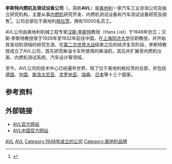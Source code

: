 {{Infobox company
| name                = 李斯特内燃机及测试设备公司
| name_en             = Anstalt für Verbrennungskraftmaschinen List
| logo                = [[File:AVLLogo.png|File:AVLLogo.png]]
| caption             = 
| type                = 股份公司（GmbH）
| traded_as           = 
| predecessor         = 
| successor           = 
| foundation          = 1948年
| founder             = [[汉斯·李斯特|汉斯·李斯特]]
| location            = {{AUT}}[[格拉茨|格拉茨]]
| locations           = 
| area_served         = 全球
| key_people          = 
| industry            = 内燃机
| products            = 
| services            = 
| revenue             = 
| operating_income    = 
| net_income          = 
| aum                 = <!-- Only used with financial services companies -->
| assets              = 
| equity              = 
| owner               = 
| num_employees       = 
| parent              = 
| divisions           = 
| subsid              = 
| homepage            = https://www.avl.com/
| slogan              = 
| capital             = 
| market_value        = 
| P/E ratio           = 
| earnings per share  = 
| Net asset value     = 
| accounting_period   = 
| major_shareholder   = 
| footnotes           = 
}}
'''李斯特内燃机及测试设备公司'''（{{lang-de|Anstalt für Verbrennungskraftmaschinen List}}，简称'''AVL'''）是[[奥地利|奥地利]]一家汽车工业咨询公司及独立研究机构，主要从事[[内燃机|内燃机]]研究开发、内燃机测试设备和汽车测试设备研究及销售<ref>{{Cite web |url=http://www.avlchina.com/news/detail1.asp?ProductID=115 |title=AVL：同行会到中国来 |accessdate=2012-02-10 |publisher=AVL 中国 |date= }}{{dead link|date=2018年3月 |bot=InternetArchiveBot |fix-attempted=yes }}</ref>。公司总部位于奥地利[[格拉茨|格拉茨]]，拥有10000名员工。

AVL公司由奥地利机械工程专家[[汉斯·李斯特|汉斯·李斯特]]教授（Hans List）于1948年创立；汉斯·李斯特教授曾于1926年至1932年前往中国，在[[上海|上海]][[同济大学|同济大学]]任职教授，并开始其发动机领域的研究生涯。在[[第二次世界大战|第二次世界大战]]结束之后的经济复苏阶段，李斯特教授成立了AVL公司，首先研究柴油卡车所使用的柴油机，其后并扩展至内燃机仪表、内燃机测试系统、汽车设计等领域。

至今，AVL公司的技术中心已经遍布世界，除了位于奥地利格拉茨的总部，并包括[[德国|德国]]、[[中国|中国]]、[[斯洛文尼亚|斯洛文尼亚]]、[[克罗地亚|克罗地亚]]、[[瑞典|瑞典]]、[[日本|日本]]等十三个国家。

==参考资料==
{{reflist}}

==外部链接==
*[https://www.avl.com/home AVL官方网站] {{Wayback|url=https://www.avl.com/home |date=20210323195759 }}
*[https://web.archive.org/web/20100627012222/http://www.avlchina.com/index.asp AVL中国官方网站]

{{CAE software}}

[[Category:奥地利公司|AVL]]
[[Category:发动机制造商|AVL]]
[[Category:1948年成立的公司|Category:1948年成立的公司]]
[[Category:奥地利品牌|Category:奥地利品牌]]

{{公司小作品}}